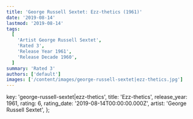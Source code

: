 ```yaml
---
title: 'George Russell Sextet: Ezz-thetics (1961)'
date: '2019-08-14'
lastmod: '2019-08-14'
tags:
  [
    'Artist George Russell Sextet',
    'Rated 3',
    'Release Year 1961',
    'Release Decade 1960',
  ]
summary: 'Rated 3'
authors: ['default']
images: ['/content/images/george-russell-sextet|ezz-thetics.jpg']
---
```


  key: 'george-russell-sextet|ezz-thetics',
  title: 'Ezz-thetics',
  release_year: 1961,
  rating: 6,
  rating_date: '2019-08-14T00:00:00.000Z',
  artist: 'George Russell Sextet',
};

<MusicRating data={data} />
